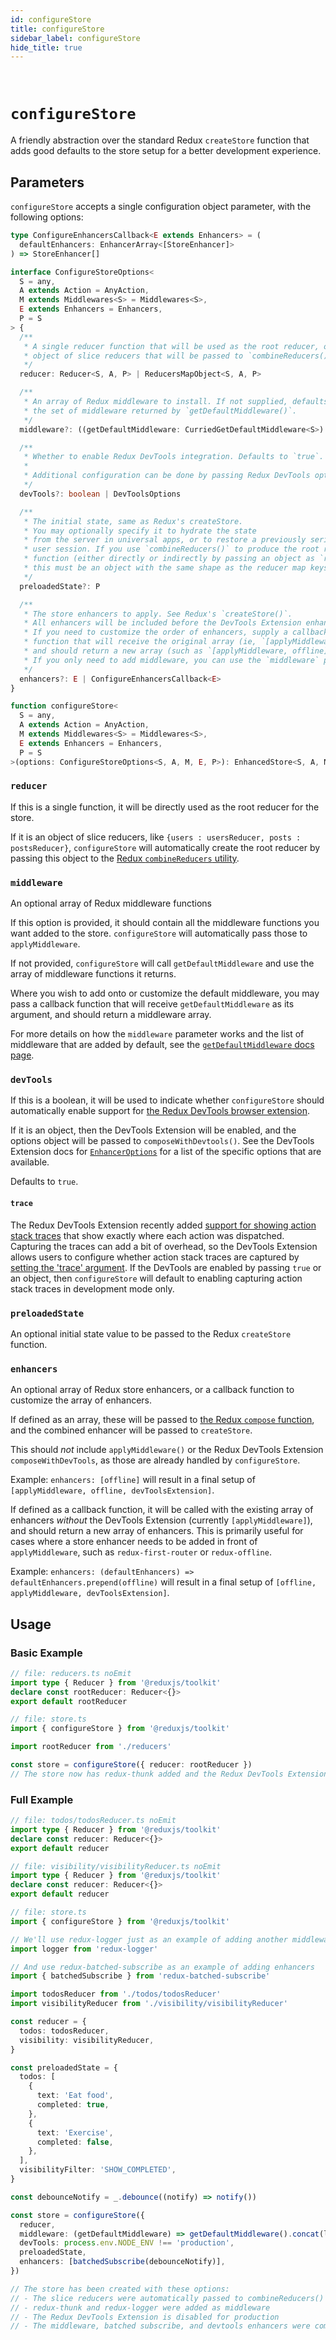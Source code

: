 ```yaml
---
id: configureStore
title: configureStore
sidebar_label: configureStore
hide_title: true
---
```


&nbsp;

# `configureStore`

A friendly abstraction over the standard Redux `createStore` function that adds good defaults
to the store setup for a better development experience.

## Parameters

`configureStore` accepts a single configuration object parameter, with the following options:

```ts no-transpile
type ConfigureEnhancersCallback<E extends Enhancers> = (
  defaultEnhancers: EnhancerArray<[StoreEnhancer]>
) => StoreEnhancer[]

interface ConfigureStoreOptions<
  S = any,
  A extends Action = AnyAction,
  M extends Middlewares<S> = Middlewares<S>,
  E extends Enhancers = Enhancers,
  P = S
> {
  /**
   * A single reducer function that will be used as the root reducer, or an
   * object of slice reducers that will be passed to `combineReducers()`.
   */
  reducer: Reducer<S, A, P> | ReducersMapObject<S, A, P>

  /**
   * An array of Redux middleware to install. If not supplied, defaults to
   * the set of middleware returned by `getDefaultMiddleware()`.
   */
  middleware?: ((getDefaultMiddleware: CurriedGetDefaultMiddleware<S>) => M) | M

  /**
   * Whether to enable Redux DevTools integration. Defaults to `true`.
   *
   * Additional configuration can be done by passing Redux DevTools options
   */
  devTools?: boolean | DevToolsOptions

  /**
   * The initial state, same as Redux's createStore.
   * You may optionally specify it to hydrate the state
   * from the server in universal apps, or to restore a previously serialized
   * user session. If you use `combineReducers()` to produce the root reducer
   * function (either directly or indirectly by passing an object as `reducer`),
   * this must be an object with the same shape as the reducer map keys.
   */
  preloadedState?: P

  /**
   * The store enhancers to apply. See Redux's `createStore()`.
   * All enhancers will be included before the DevTools Extension enhancer.
   * If you need to customize the order of enhancers, supply a callback
   * function that will receive the original array (ie, `[applyMiddleware]`),
   * and should return a new array (such as `[applyMiddleware, offline]`).
   * If you only need to add middleware, you can use the `middleware` parameter instead.
   */
  enhancers?: E | ConfigureEnhancersCallback<E>
}

function configureStore<
  S = any,
  A extends Action = AnyAction,
  M extends Middlewares<S> = Middlewares<S>,
  E extends Enhancers = Enhancers,
  P = S
>(options: ConfigureStoreOptions<S, A, M, E, P>): EnhancedStore<S, A, M, E>
```

### `reducer`

If this is a single function, it will be directly used as the root reducer for the store.

If it is an object of slice reducers, like `{users : usersReducer, posts : postsReducer}`,
`configureStore` will automatically create the root reducer by passing this object to the
[Redux `combineReducers` utility](https://redux.js.org/api/combinereducers).

### `middleware`

An optional array of Redux middleware functions

If this option is provided, it should contain all the middleware functions you
want added to the store. `configureStore` will automatically pass those to `applyMiddleware`.

If not provided, `configureStore` will call `getDefaultMiddleware` and use the
array of middleware functions it returns.

Where you wish to add onto or customize the default middleware,
you may pass a callback function that will receive `getDefaultMiddleware` as its argument,
and should return a middleware array.

For more details on how the `middleware` parameter works and the list of middleware that are added by default, see the
[`getDefaultMiddleware` docs page](./getDefaultMiddleware.mdx).

### `devTools`

If this is a boolean, it will be used to indicate whether `configureStore` should automatically enable support for [the Redux DevTools browser extension](https://github.com/reduxjs/redux-devtools).

If it is an object, then the DevTools Extension will be enabled, and the options object will be passed to `composeWithDevtools()`. See
the DevTools Extension docs for [`EnhancerOptions`](https://github.com/reduxjs/redux-devtools/blob/main/extension/docs/API/Arguments.md) for
a list of the specific options that are available.

Defaults to `true`.

#### `trace`

The Redux DevTools Extension recently added [support for showing action stack traces](https://github.com/reduxjs/redux-devtools/blob/main/extension/docs/Features/Trace.md) that show exactly where each action was dispatched.
Capturing the traces can add a bit of overhead, so the DevTools Extension allows users to configure whether action stack traces are captured by [setting the 'trace' argument](https://github.com/reduxjs/redux-devtools/blob/main/extension/docs/API/Arguments.md#trace).
If the DevTools are enabled by passing `true` or an object, then `configureStore` will default to enabling capturing action stack traces in development mode only.

### `preloadedState`

An optional initial state value to be passed to the Redux `createStore` function.

### `enhancers`

An optional array of Redux store enhancers, or a callback function to customize the array of enhancers.

If defined as an array, these will be passed to [the Redux `compose` function](https://redux.js.org/api/compose), and the combined enhancer will be passed to `createStore`.

This should _not_ include `applyMiddleware()` or the Redux DevTools Extension `composeWithDevTools`, as those are already handled by `configureStore`.

Example: `enhancers: [offline]` will result in a final setup of `[applyMiddleware, offline, devToolsExtension]`.

If defined as a callback function, it will be called with the existing array of enhancers _without_ the DevTools Extension (currently `[applyMiddleware]`),
and should return a new array of enhancers. This is primarily useful for cases where a store enhancer needs to be added
in front of `applyMiddleware`, such as `redux-first-router` or `redux-offline`.

Example: `enhancers: (defaultEnhancers) => defaultEnhancers.prepend(offline)` will result in a final setup
of `[offline, applyMiddleware, devToolsExtension]`.

## Usage

### Basic Example

```ts
// file: reducers.ts noEmit
import type { Reducer } from '@reduxjs/toolkit'
declare const rootReducer: Reducer<{}>
export default rootReducer

// file: store.ts
import { configureStore } from '@reduxjs/toolkit'

import rootReducer from './reducers'

const store = configureStore({ reducer: rootReducer })
// The store now has redux-thunk added and the Redux DevTools Extension is turned on
```

### Full Example

```ts no-transpile
// file: todos/todosReducer.ts noEmit
import type { Reducer } from '@reduxjs/toolkit'
declare const reducer: Reducer<{}>
export default reducer

// file: visibility/visibilityReducer.ts noEmit
import type { Reducer } from '@reduxjs/toolkit'
declare const reducer: Reducer<{}>
export default reducer

// file: store.ts
import { configureStore } from '@reduxjs/toolkit'

// We'll use redux-logger just as an example of adding another middleware
import logger from 'redux-logger'

// And use redux-batched-subscribe as an example of adding enhancers
import { batchedSubscribe } from 'redux-batched-subscribe'

import todosReducer from './todos/todosReducer'
import visibilityReducer from './visibility/visibilityReducer'

const reducer = {
  todos: todosReducer,
  visibility: visibilityReducer,
}

const preloadedState = {
  todos: [
    {
      text: 'Eat food',
      completed: true,
    },
    {
      text: 'Exercise',
      completed: false,
    },
  ],
  visibilityFilter: 'SHOW_COMPLETED',
}

const debounceNotify = _.debounce((notify) => notify())

const store = configureStore({
  reducer,
  middleware: (getDefaultMiddleware) => getDefaultMiddleware().concat(logger),
  devTools: process.env.NODE_ENV !== 'production',
  preloadedState,
  enhancers: [batchedSubscribe(debounceNotify)],
})

// The store has been created with these options:
// - The slice reducers were automatically passed to combineReducers()
// - redux-thunk and redux-logger were added as middleware
// - The Redux DevTools Extension is disabled for production
// - The middleware, batched subscribe, and devtools enhancers were composed together
```
